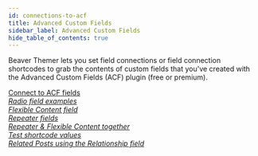 ```yaml
---
id: connections-to-acf
title: Advanced Custom Fields
sidebar_label: Advanced Custom Fields
hide_table_of_contents: true
---
```


Beaver Themer lets you set field connections or field connection shortcodes to
grab the contents of custom fields that you've created with the Advanced
Custom Fields (ACF) plugin (free or premium).

<div className="row">
  <div className="col col--6">
    <a className="jump-to" href="/next/beaver-themer/field-connections/connections-to-acf/connect-to-acf-fields-themer" aria-label="Connect to ACF fields">
      <div className="jump-to--main">
        Connect to ACF fields
      </div>
      <div className="jump-to--icon">
        <i className="fas fa-chevron-right" />
      </div>
    </a>
    <a className="jump-to" href="/next/beaver-themer/field-connections/connections-to-acf/acf-radio-button-field-connection-examples" aria-label="ACF Radio Button field connection examples">
      <div className="jump-to--main">
        Radio field examples
      </div>
      <div className="jump-to--icon">
        <i className="fas fa-chevron-right" />
      </div>
    </a>
    <a className="jump-to" href="/next/beaver-themer/field-connections/connections-to-acf/use-acf-flexible-content-field-themer" aria-label="ACF Flexible Content field">
      <div className="jump-to--main">
        Flexible Content field
      </div>
      <div className="jump-to--icon">
        <i className="fas fa-chevron-right" />
      </div>
    </a>
    <a className="jump-to" href="/next/beaver-themer/field-connections/connections-to-acf/use-acf-repeater-fields-themer" aria-label="ACF Repeater fields">
      <div className="jump-to--main">
        Repeater fields
      </div>
      <div className="jump-to--icon">
        <i className="fas fa-chevron-right" />
      </div>
    </a>
  </div>
  <div className="col col--6">
    <a className="jump-to" href="/next/beaver-themer/field-connections/connections-to-acf/use-acf-repeater-and-flexible-content-fields-together" aria-label="ACF Repeater and Flexible Content fields together">
      <div className="jump-to--main">
        Repeater & Flexible Content together
      </div>
      <div className="jump-to--icon">
        <i className="fas fa-chevron-right" />
      </div>
    </a>
    <a className="jump-to" href="/next/beaver-themer/field-connections/connections-to-acf/test-for-values-in-shortcodes-for-advanced-custom-fields" aria-label="Test shortcode values">
      <div className="jump-to--main">
        Test shortcode values
      </div>
      <div className="jump-to--icon">
        <i className="fas fa-chevron-right" />
      </div>
    </a>
    <a className="jump-to" href="/next/beaver-themer/field-connections/connections-to-acf/list-related-posts-using-acf-relationship-field-themer" aria-label="Related Posts using the Relationship field">
      <div className="jump-to--main">
        Related Posts using the Relationship field
      </div>
      <div className="jump-to--icon">
        <i className="fas fa-chevron-right" />
      </div>
    </a>
  </div>
</div>
